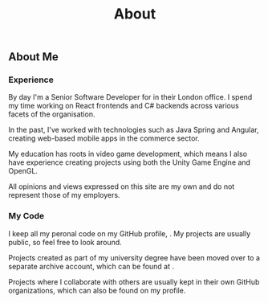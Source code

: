 ﻿---
layout: ../layouts/ProseLayout.astro
title: About
---


<Hero />

## About Me

### Experience

By day I'm a Senior Software Developer for <Anchor href="https://trayport.com" text="Trayport Ltd." /> in their London office.
I spend my time working on React frontends and C# backends across various facets of the organisation.

In the past, I've worked with technologies such as Java Spring and Angular, creating web-based mobile apps in the commerce sector.

My education has roots in video game development, which means I also have experience creating projects using both the Unity Game Engine and OpenGL.

<Footnote>
  All opinions and views expressed on this site are my own and do not represent those of my
  employers.
</Footnote>

### My Code

I keep all my peronal code on my GitHub profile, <Anchor href="https://github.com/tobysmith568" text="tobysmith568"/>.
My projects are usually public, so feel free to look around.

Projects created as part of my university degree have been moved over to a separate archive account,
which can be found at <Anchor href="https://github.com/tobysmith568-university" text="tobysmith568-university"/>.

Projects where I collaborate with others are usually kept in their own GitHub organizations,
which can also be found on my profile.
